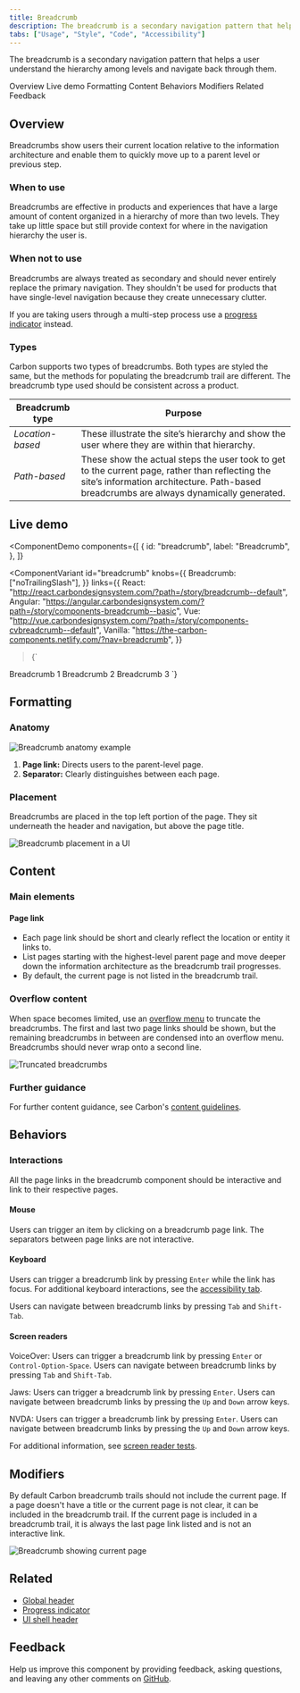 ```yaml
---
title: Breadcrumb
description: The breadcrumb is a secondary navigation pattern that helps a user understand the hierarchy among levels and navigate back through them.
tabs: ["Usage", "Style", "Code", "Accessibility"]
---
```


<PageDescription>

The breadcrumb is a secondary navigation pattern that helps a user understand the hierarchy among levels and navigate back through them.

</PageDescription>

<AnchorLinks>

<AnchorLink>Overview</AnchorLink>
<AnchorLink>Live demo</AnchorLink>
<AnchorLink>Formatting</AnchorLink>
<AnchorLink>Content</AnchorLink>
<AnchorLink>Behaviors</AnchorLink>
<AnchorLink>Modifiers</AnchorLink>
<AnchorLink>Related</AnchorLink>
<AnchorLink>Feedback</AnchorLink>

</AnchorLinks>

## Overview

Breadcrumbs show users their current location relative to the information architecture and enable them to quickly move up to a parent level or previous step.

### When to use

Breadcrumbs are effective in products and experiences that have a large amount of content organized in a hierarchy of more than two levels. They take up little space but still provide context for where in the navigation hierarchy the user is.

### When not to use

Breadcrumbs are always treated as secondary and should never entirely replace the primary navigation. They shouldn't be used for products that have single-level navigation because they create unnecessary clutter.

If you are taking users through a multi-step process use a [progress indicator](/components/progress-indicator/usage/) instead.

### Types

Carbon supports two types of breadcrumbs. Both types are styled the same, but the methods for populating the breadcrumb trail are different. The breadcrumb type used should be consistent across a product.

| Breadcrumb type  | Purpose                                                                                                                                                                                    |
| ---------------- | ------------------------------------------------------------------------------------------------------------------------------------------------------------------------------------------ |
| _Location-based_ | These illustrate the site’s hierarchy and show the user where they are within that hierarchy.                                                                                              |
| _Path-based_     | These show the actual steps the user took to get to the current page, rather than reflecting the site’s information architecture. Path-based breadcrumbs are always dynamically generated. |

## Live demo

<ComponentDemo
  components={[
    {
      id: "breadcrumb",
      label: "Breadcrumb",
    },
  ]}
>
  <ComponentVariant
    id="breadcrumb"
    knobs={{
      Breadcrumb: ["noTrailingSlash"],
    }}
    links={{
      React:
        "http://react.carbondesignsystem.com/?path=/story/breadcrumb--default",
      Angular:
        "https://angular.carbondesignsystem.com/?path=/story/components-breadcrumb--basic",
      Vue:
        "http://vue.carbondesignsystem.com/?path=/story/components-cvbreadcrumb--default",
      Vanilla: "https://the-carbon-components.netlify.com/?nav=breadcrumb",
    }}
  >{`
<Breadcrumb>
  <BreadcrumbItem href="/">Breadcrumb 1</BreadcrumbItem>
  <BreadcrumbItem href="/">Breadcrumb 2</BreadcrumbItem>
  <BreadcrumbItem isCurrentPage href="/">Breadcrumb 3</BreadcrumbItem>
</Breadcrumb>
`}</ComponentVariant>
</ComponentDemo>

## Formatting

### Anatomy

<Row>
<Column colLg={8}>

![Breadcrumb anatomy example](images/breadcrumb-anatomy.png)

</Column>
</Row>

1. **Page link:** Directs users to the parent-level page.
2. **Separator:** Clearly distinguishes between each page.

### Placement

Breadcrumbs are placed in the top left portion of the page. They sit underneath the header and navigation, but above the page title.

<Row>
<Column colLg={8}>

![Breadcrumb placement in a UI](images/breadcrumb-placement.png)

</Column>
</Row>

## Content

### Main elements

#### Page link

- Each page link should be short and clearly reflect the location or entity it links to.
- List pages starting with the highest-level parent page and move deeper down the information architecture as the breadcrumb trail progresses.
- By default, the current page is not listed in the breadcrumb trail.

### Overflow content

When space becomes limited, use an [overflow menu](/components/overflow-menu/usage) to truncate the breadcrumbs. The first and last two page links should be shown, but the remaining breadcrumbs in between are condensed into an overflow menu. Breadcrumbs should never wrap onto a second line.

<Row>
<Column colLg={8}>

![Truncated breadcrumbs](images/breadcrumb-truncated.png)

</Column>
</Row>

### Further guidance

For further content guidance, see Carbon's [content guidelines](/guidelines/content/general).

## Behaviors

### Interactions

All the page links in the breadcrumb component should be interactive and link to their respective pages.

#### Mouse

Users can trigger an item by clicking on a breadcrumb page link. The separators between page links are not interactive.

#### Keyboard

Users can trigger a breadcrumb link by pressing `Enter` while the link has focus. For additional keyboard interactions, see the [accessibility tab](https://www.carbondesignsystem.com/components/breadcrumb/accessibility).

Users can navigate between breadcrumb links by pressing `Tab` and `Shift-Tab`.

#### Screen readers

VoiceOver: Users can trigger a breadcrumb link by pressing `Enter` or `Control-Option-Space`. Users can navigate between breadcrumb links by pressing `Tab` and `Shift-Tab`.

Jaws: Users can trigger a breadcrumb link by pressing `Enter`. Users can navigate between breadcrumb links by pressing the `Up` and `Down` arrow keys.

NVDA: Users can trigger a breadcrumb link by pressing `Enter`. Users can navigate between breadcrumb links by pressing the `Up` and `Down` arrow keys.

For additional information, see [screen reader tests](https://www.carbondesignsystem.com/components/breadcrumb/accessibility#macos-screen-reader-tests).

## Modifiers

By default Carbon breadcrumb trails should not include the current page. If a page doesn't have a title or the current page is not clear, it can be included in the breadcrumb trail. If the current page is included in a breadcrumb trail, it is always the last page link listed and is not an interactive link.

<Row>
<Column colLg={8}>

![Breadcrumb showing current page](images/breadcrumb-current-page.png)

</Column>
</Row>

## Related

- [Global header](/patterns/global-header)
- [Progress indicator](/components/progress-indicator/usage/)
- [UI shell header](/components/UI-shell-header/code)

## Feedback

Help us improve this component by providing feedback, asking questions, and leaving any other comments on [GitHub](https://github.com/carbon-design-system/carbon-website/issues/new?assignees=&labels=feedback&template=feedback.md).
